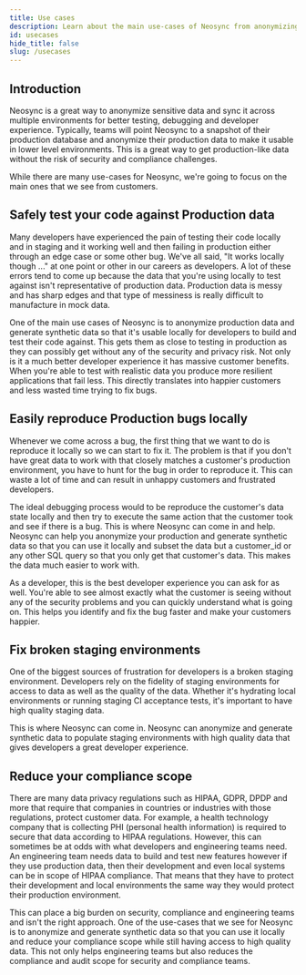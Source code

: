 ```yaml
---
title: Use cases
description: Learn about the main use-cases of Neosync from anonymizing production data to subsetting data
id: usecases
hide_title: false
slug: /usecases
---
```


## Introduction

Neosync is a great way to anonymize sensitive data and sync it across multiple environments for better testing, debugging and developer experience. Typically, teams will point Neosync to a snapshot of their production database and anonymize their production data to make it usable in lower level environments. This is a great way to get production-like data without the risk of security and compliance challenges.

While there are many use-cases for Neosync, we're going to focus on the main ones that we see from customers.

## Safely test your code against Production data

Many developers have experienced the pain of testing their code locally and in staging and it working well and then failing in production either through an edge case or some other bug. We've all said, "It works locally though ..." at one point or other in our careers as developers. A lot of these errors tend to come up because the data that you're using locally to test against isn't representative of production data. Production data is messy and has sharp edges and that type of messiness is really difficult to manufacture in mock data.

One of the main use cases of Neosync is to anonymize production data and generate synthetic data so that it's usable locally for developers to build and test their code against. This gets them as close to testing in production as they can possibly get without any of the security and privacy risk. Not only is it a much better developer experience it has massive customer benefits. When you're able to test with realistic data you produce more resilient applications that fail less. This directly translates into happier customers and less wasted time trying to fix bugs.

## Easily reproduce Production bugs locally

Whenever we come across a bug, the first thing that we want to do is reproduce it locally so we can start to fix it. The problem is that if you don't have great data to work with that closely matches a customer's production environment, you have to hunt for the bug in order to reproduce it. This can waste a lot of time and can result in unhappy customers and frustrated developers.

The ideal debugging process would to be reproduce the customer's data state locally and then try to execute the same action that the customer took and see if there is a bug. This is where Neosync can come in and help. Neosync can help you anonymize your production and generate synthetic data so that you can use it locally and subset the data but a customer_id or any other SQL query so that you only get that customer's data. This makes the data much easier to work with.

As a developer, this is the best developer experience you can ask for as well. You're able to see almost exactly what the customer is seeing without any of the security problems and you can quickly understand what is going on. This helps you identify and fix the bug faster and make your customers happier.

## Fix broken staging environments

One of the biggest sources of frustration for developers is a broken staging environment. Developers rely on the fidelity of staging environments for access to data as well as the quality of the data. Whether it's hydrating local environments or running staging CI acceptance tests, it's important to have high quality staging data.

This is where Neosync can come in. Neosync can anonymize and generate synthetic data to populate staging environments with high quality data that gives developers a great developer experience.

## Reduce your compliance scope

There are many data privacy regulations such as HIPAA, GDPR, DPDP and more that require that companies in countries or industries with those regulations, protect customer data. For example, a health technology company that is collecting PHI (personal health information) is required to secure that data according to HIPAA regulations. However, this can sometimes be at odds with what developers and engineering teams need. An engineering team needs data to build and test new features however if they use production data, then their development and even local systems can be in scope of HIPAA compliance. That means that they have to protect their development and local environments the same way they would protect their production environment.

This can place a big burden on security, compliance and engineering teams and isn't the right approach. One of the use-cases that we see for Neosync is to anonymize and generate synthetic data so that you can use it locally and reduce your compliance scope while still having access to high quality data. This not only helps engineering teams but also reduces the compliance and audit scope for security and compliance teams.
